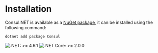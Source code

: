 # Installation

Consul.NET is available as a [NuGet package](https://www.nuget.org/packages/Consul/), it can be installed using the following command:

```shell
dotnet add package Consul
```

![.NET: >= 4.6.1](https://img.shields.io/badge/.NET%20version-%3E=4.6.1-blue)
![.NET Core: >= 2.0.0](https://img.shields.io/badge/.NET%20Core%20version-%3E=2.0.0-blueviolet)
